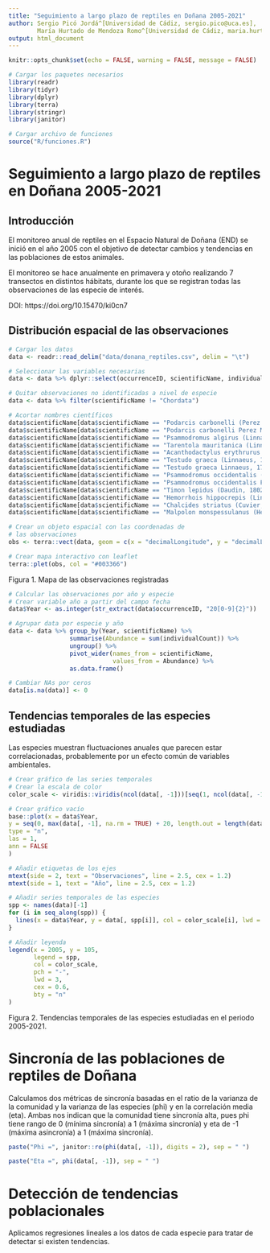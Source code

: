 ```yaml
---
title: "Seguimiento a largo plazo de reptiles en Doñana 2005-2021"
author: Sergio Picó Jordá^[Universidad de Cádiz, sergio.pico@uca.es],
        María Hurtado de Mendoza Romo^[Universidad de Cádiz, maria.hurtadodemendoza@uca.es]
output: html_document
---
```


```r

knitr::opts_chunk$set(echo = FALSE, warning = FALSE, message = FALSE)

# Cargar los paquetes necesarios
library(readr)
library(tidyr)
library(dplyr)
library(terra)
library(stringr)
library(janitor)

# Cargar archivo de funciones
source("R/funciones.R")

```

# Seguimiento a largo plazo de reptiles en Doñana 2005-2021

## Introducción

El monitoreo anual de reptiles en el Espacio Natural de Doñana (END) se inició
en el año 2005 con el objetivo de detectar cambios y tendencias en las
poblaciones de estos animales.

El monitoreo se hace anualmente en primavera y otoño realizando 7 transectos
en distintos hábitats, durante los que se registran todas las observaciones
de las especie de interés.

DOI: https://doi.org/10.15470/ki0cn7



## Distribución espacial de las observaciones

```r

# Cargar los datos
data <- readr::read_delim("data/donana_reptiles.csv", delim = "\t")

# Seleccionar las variables necesarias
data <- data %>% dplyr::select(occurrenceID, scientificName, individualCount, decimalLatitude, decimalLongitude, day, month)

# Quitar observaciones no identificadas a nivel de especie
data <- data %>% filter(scientificName != "Chordata")

# Acortar nombres científicos
data$scientificName[data$scientificName == "Podarcis carbonelli (Perez Mellado, 1981)"] <- "Podarcis carbonelli"
data$scientificName[data$scientificName == "Podarcis carbonelli Perez Mellado, 1981"] <- "Podarcis carbonelli"
data$scientificName[data$scientificName == "Psammodromus algirus (Linnaeus, 1758)"] <- "Psammodromus algirus"
data$scientificName[data$scientificName == "Tarentola mauritanica (Linnaeus, 1758)"] <- "Tarentola mauritanica"
data$scientificName[data$scientificName == "Acanthodactylus erythrurus (Schinz, 1833)"] <- "Acanthodactylus erythrurus"
data$scientificName[data$scientificName == "Testudo graeca (Linnaeus, 1758)"] <- "Testudo_graeca"
data$scientificName[data$scientificName == "Testudo graeca Linnaeus, 1758"] <- "Testudo_graeca"
data$scientificName[data$scientificName == "Psammodromus occidentalis (Fitze, Gonzalez-Jimena, San Jose, San Mauro & Zardoya, 2012)"] <- "Psammodromus occidentalis"
data$scientificName[data$scientificName == "Psammodromus occidentalis Fitze, Gonzalez-Jimena, San-Jose, San Mauro & Zardoya, 2012"] <- "Psammodromus occidentalis"
data$scientificName[data$scientificName == "Timon lepidus (Daudin, 1802)"] <- "Timon lepidus"
data$scientificName[data$scientificName == "Hemorrhois hippocrepis (Linnaeus, 1758)"] <- "Hemorrhois hippocrepis"
data$scientificName[data$scientificName == "Chalcides striatus (Cuvier, 1829)"] <- "Chalcides striatus"
data$scientificName[data$scientificName == "Malpolon monspessulanus (Hermann, 1804)"] <- "Malpolon monspessulanus"
```

```r

# Crear un objeto espacial con las coordenadas de
# las observaciones
obs <- terra::vect(data, geom = c(x = "decimalLongitude", y = "decimalLatitude"))

# Crear mapa interactivo con leaflet
terra::plet(obs, col = "#003366")
```
Figura 1. Mapa de las observaciones registradas

```r
# Calcular las observaciones por año y especie
# Crear variable año a partir del campo fecha
data$Year <- as.integer(str_extract(data$occurrenceID, "20[0-9]{2}"))

# Agrupar data por especie y año
data <- data %>% group_by(Year, scientificName) %>%
                 summarise(Abundance = sum(individualCount)) %>%
                 ungroup() %>%
                 pivot_wider(names_from = scientificName,
                             values_from = Abundance) %>%
                 as.data.frame()

# Cambiar NAs por ceros
data[is.na(data)] <- 0
```

## Tendencias temporales de las especies estudiadas

Las especies muestran fluctuaciones anuales que parecen estar correlacionadas, probablemente por un efecto común de variables ambientales.

```r
# Crear gráfico de las series temporales
# Crear la escala de color
color_scale <- viridis::viridis(ncol(data[, -1]))[seq(1, ncol(data[, -1]), by = 1)]

# Crear gráfico vacío
base::plot(x = data$Year,
y = seq(0, max(data[, -1], na.rm = TRUE) + 20, length.out = length(data$Year)),
type = "n",
las = 1,
ann = FALSE
)

# Añadir etiquetas de los ejes
mtext(side = 2, text = "Observaciones", line = 2.5, cex = 1.2)
mtext(side = 1, text = "Año", line = 2.5, cex = 1.2)

# Añadir series temporales de las especies
spp <- names(data)[-1]
for (i in seq_along(spp)) {
  lines(x = data$Year, y = data[, spp[i]], col = color_scale[i], lwd = 2)
}

# Añadir leyenda
legend(x = 2005, y = 105,
       legend = spp,
       col = color_scale,
       pch = "-",
       lwd = 3,
       cex = 0.6,
       bty = "n"
)
```

Figura 2. Tendencias temporales de las especies estudiadas en el periodo
2005-2021.



# Sincronía de las poblaciones de reptiles de Doñana

Calculamos dos métricas de sincronía basadas en el ratio de la varianza de la comunidad y la varianza de las especies (phi) y en la correlación media (eta). Ambas nos indican que la comunidad tiene sincronía alta, pues phi tiene rango de 0 (mínima sincronía) a 1 (máxima sincronía) y eta de -1 (máxima asincronía) a 1 (máxima sincronía).

``` r

paste("Phi =", janitor::ro(phi(data[, -1]), digits = 2), sep = " ")

paste("Eta =", phi(data[, -1]), sep = " ")

```


# Detección de tendencias poblacionales

Aplicamos regresiones lineales a los datos de cada especie para tratar de detectar si existen tendencias.